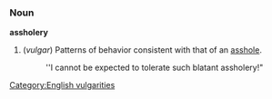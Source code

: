 === Noun ===
'''assholery'''

# (''vulgar'') Patterns of behavior consistent with that of an [[asshole]].
#: ''I cannot be expected to tolerate such blatant assholery!"

[[Category:English vulgarities]]